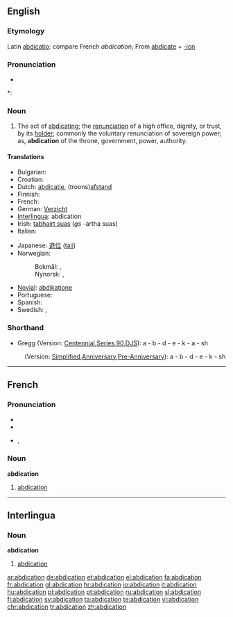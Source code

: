 {{wikisource1911Enc|Abdication}}
==English==

===Etymology===
Latin [[abdicatio]]: compare French ''abdication''; From [[abdicate]] + [[-ion]]

===Pronunciation===
* {{audio|en-us-abdication.ogg|Audio (US)}}

*: {{rhymes|eɪʃǝn}}

===Noun===
{{en-noun}}

# The act of [[abdicating]]; the [[renunciation]] of a high office, dignity, or trust, by its [[holder]]; commonly the voluntary renunciation of sovereign power; as, '''abdication''' of the throne, government, power, authority.

====Translations====
{{trans-top|the act of abdicating; the renunciation of a high office, dignity, or trust, by its holder}}
* Bulgarian: {{t|bg|абдикация|f|tr=abdikátsiya|sc=Cyrl}}
* Croatian: {{t+|hr|abdikacija|f|alt=abdikácija}}
* Dutch: [[abdicatie]], (troons)[[afstand]]
* Finnish: {{t+|fi|abdikaatio}}
* French: {{t+|fr|abdication|f}}
* German: [[Verzicht]]
* [[Interlingua]]: abdication {{f}}
* Irish: [[tabhairt suas]] {{f}} (''gs'' -artha suas)
* Italian: {{t+|it|abdicazione|f}}
{{trans-mid}}
* Japanese: [[退位]] ([[taii]])
* Norwegian:
*: Bokmål: {{t+|no|abdikasjon|m}}, {{t|no|frasielse|m}}
*: Nynorsk: {{t-|nn|abdikasjon|m|xs=Norwegian Nynorsk}}, {{t|nn|fråseiing|f|xs=Norwegian Nynorsk}}
* [[Novial]]: [[abdikatione]]
* Portuguese: {{t+|pt|abdicação|f}}
* Spanish: {{t+|es|abdicación|f}}
* Swedish: {{t|sv|abdikation}}, {{t|sv|avgång}}
{{trans-bottom}}

===Shorthand===

* Gregg (Version: [http://en.wikipedia.org/wiki/Gregg_Shorthand#Centennial_Gregg_Shorthand Centennial],[http://en.wikipedia.org/wiki/Gregg_Shorthand#Series_90_Gregg_Shorthand Series 90],[http://en.wikipedia.org/wiki/Gregg_Shorthand#Diamond_Jubilee_Gregg_Shorthand DJS]): a - b - d - e - k - a - sh
: (Version: [http://en.wikipedia.org/wiki/Gregg_Shorthand#Simplified_Gregg_Shorthand Simplified],[http://en.wikipedia.org/wiki/Gregg_Shorthand#Anniversary_Gregg_Shorthand Anniversary],[http://en.wikipedia.org/wiki/Gregg_Shorthand#Pre-Anniversary_Gregg_Shorthand Pre-Anniversary]): a - b - d - e - k - sh

----

==French==

===Pronunciation===
* {{audio|Fr-abdication.ogg|audio}}
* {{audio|en-us-abdication.ogg|Audio (US)}}

* {{IPA|/ab.di.ka.sjɔ̃/|lang=fr}}, {{SAMPA|/ab.di.ka.sjO~/}}

===Noun===
'''abdication''' {{f}}

# [[#English|abdication]]

----

==Interlingua==

===Noun===
'''abdication''' {{f}}

# [[#English|abdication]]

[[ar:abdication]]
[[de:abdication]]
[[et:abdication]]
[[el:abdication]]
[[fa:abdication]]
[[fr:abdication]]
[[gl:abdication]]
[[hr:abdication]]
[[io:abdication]]
[[it:abdication]]
[[hu:abdication]]
[[pl:abdication]]
[[pt:abdication]]
[[ru:abdication]]
[[sl:abdication]]
[[fi:abdication]]
[[sv:abdication]]
[[ta:abdication]]
[[te:abdication]]
[[vi:abdication]]
[[chr:abdication]]
[[tr:abdication]]
[[zh:abdication]]